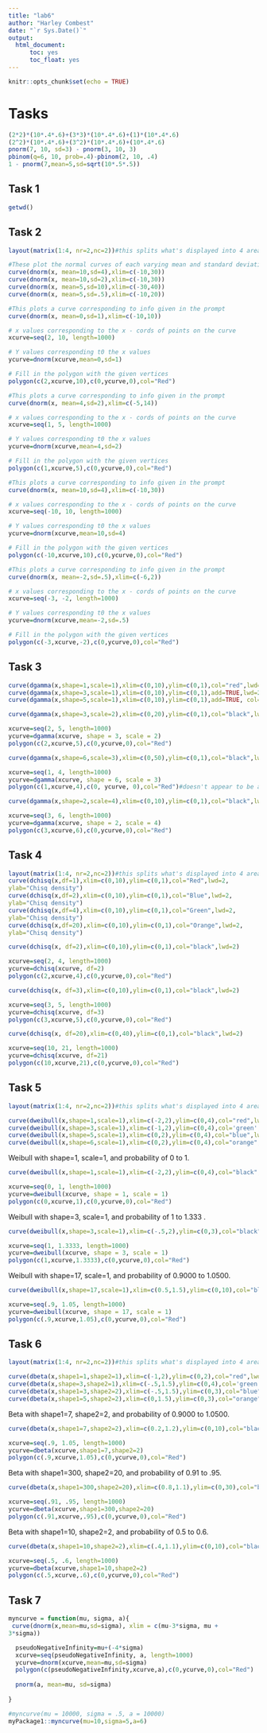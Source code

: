 ---
title: "lab6"
author: "Harley Combest"
date: "`r Sys.Date()`"
output:
  html_document:
      toc: yes
      toc_float: yes
---


```{r setup, include=FALSE}
knitr::opts_chunk$set(echo = TRUE)
```

# Tasks


```{r}
(2*2)*(10*.4*.6)+(3*3)*(10*.4*.6)+(1)*(10*.4*.6)
(2^2)*(10*.4*.6)+(3^2)*(10*.4*.6)+(10*.4*.6)
pnorm(7, 10, sd=3) - pnorm(3, 10, 3)
pbinom(q=6, 10, prob=.4)-pbinom(2, 10, .4)
1 - pnorm(7,mean=5,sd=sqrt(10*.5*.5))
```



## Task 1

```{r}
getwd()
```

## Task 2

```{r}
layout(matrix(1:4, nr=2,nc=2))#this splits what's displayed into 4 areas on a single interface

#These plot the normal curves of each varying mean and standard deviation given.
curve(dnorm(x, mean=10,sd=4),xlim=c(-10,30))
curve(dnorm(x, mean=10,sd=2),xlim=c(-10,30))
curve(dnorm(x, mean=5,sd=10),xlim=c(-30,40))
curve(dnorm(x, mean=5,sd=.5),xlim=c(-10,20))
```

```{r}
#This plots a curve corresponding to info given in the prompt
curve(dnorm(x, mean=0,sd=1),xlim=c(-10,10))

# x values corresponding to the x - cords of points on the curve
xcurve=seq(2, 10, length=1000)

# Y values corresponding t0 the x values
ycurve=dnorm(xcurve,mean=0,sd=1)

# Fill in the polygon with the given vertices
polygon(c(2,xcurve,10),c(0,ycurve,0),col="Red")
```

```{r}
#This plots a curve corresponding to info given in the prompt
curve(dnorm(x, mean=4,sd=2),xlim=c(-5,14))

# x values corresponding to the x - cords of points on the curve
xcurve=seq(1, 5, length=1000)

# Y values corresponding t0 the x values
ycurve=dnorm(xcurve,mean=4,sd=2)

# Fill in the polygon with the given vertices
polygon(c(1,xcurve,5),c(0,ycurve,0),col="Red")
```

```{r}
#This plots a curve corresponding to info given in the prompt
curve(dnorm(x, mean=10,sd=4),xlim=c(-10,30))

# x values corresponding to the x - cords of points on the curve
xcurve=seq(-10, 10, length=1000)

# Y values corresponding t0 the x values
ycurve=dnorm(xcurve,mean=10,sd=4)

# Fill in the polygon with the given vertices
polygon(c(-10,xcurve,10),c(0,ycurve,0),col="Red")
```

```{r}
#This plots a curve corresponding to info given in the prompt
curve(dnorm(x, mean=-2,sd=.5),xlim=c(-6,2))

# x values corresponding to the x - cords of points on the curve
xcurve=seq(-3, -2, length=1000)

# Y values corresponding t0 the x values
ycurve=dnorm(xcurve,mean=-2,sd=.5)

# Fill in the polygon with the given vertices
polygon(c(-3,xcurve,-2),c(0,ycurve,0),col="Red")
```

## Task 3

```{r}
curve(dgamma(x,shape=1,scale=1),xlim=c(0,10),ylim=c(0,1),col="red",lwd=2)
curve(dgamma(x,shape=3,scale=1),xlim=c(0,10),ylim=c(0,1),add=TRUE,lwd=2)
curve(dgamma(x,shape=5,scale=1),xlim=c(0,10),ylim=c(0,1),add=TRUE, col="Blue",lwd=2)
```

```{r}
curve(dgamma(x,shape=3,scale=2),xlim=c(0,20),ylim=c(0,1),col="black",lwd=2)

xcurve=seq(2, 5, length=1000)
ycurve=dgamma(xcurve, shape = 3, scale = 2)
polygon(c(2,xcurve,5),c(0,ycurve,0),col="Red")
```

```{r}
curve(dgamma(x,shape=6,scale=3),xlim=c(0,50),ylim=c(0,1),col="black",lwd=2)

xcurve=seq(1, 4, length=1000)
ycurve=dgamma(xcurve, shape = 6, scale = 3)
polygon(c(1,xcurve,4),c(0, ycurve, 0),col="Red")#doesn't appear to be anything in the given interval
```

```{r}
curve(dgamma(x,shape=2,scale=4),xlim=c(0,10),ylim=c(0,1),col="black",lwd=2)

xcurve=seq(3, 6, length=1000)
ycurve=dgamma(xcurve, shape = 2, scale = 4)
polygon(c(3,xcurve,6),c(0,ycurve,0),col="Red")
```

## Task 4

```{r}
layout(matrix(1:4, nr=2,nc=2))#this splits what's displayed into 4 areas on a single interface
curve(dchisq(x,df=1),xlim=c(0,10),ylim=c(0,1),col="Red",lwd=2,
ylab="Chisq density")
curve(dchisq(x,df=2),xlim=c(0,10),ylim=c(0,1),col="Blue",lwd=2,
ylab="Chisq density")
curve(dchisq(x,df=4),xlim=c(0,10),ylim=c(0,1),col="Green",lwd=2,
ylab="Chisq density")
curve(dchisq(x,df=20),xlim=c(0,10),ylim=c(0,1),col="Orange",lwd=2,
ylab="Chisq density")
```

```{r}
curve(dchisq(x, df=2),xlim=c(0,10),ylim=c(0,1),col="black",lwd=2)

xcurve=seq(2, 4, length=1000)
ycurve=dchisq(xcurve, df=2)
polygon(c(2,xcurve,4),c(0,ycurve,0),col="Red")
```

```{r}
curve(dchisq(x, df=3),xlim=c(0,10),ylim=c(0,1),col="black",lwd=2)

xcurve=seq(3, 5, length=1000)
ycurve=dchisq(xcurve, df=3)
polygon(c(3,xcurve,5),c(0,ycurve,0),col="Red")
```

```{r}
curve(dchisq(x, df=20),xlim=c(0,40),ylim=c(0,1),col="black",lwd=2)

xcurve=seq(10, 21, length=1000)
ycurve=dchisq(xcurve, df=21)
polygon(c(10,xcurve,21),c(0,ycurve,0),col="Red")
```

## Task 5

```{r}
layout(matrix(1:4, nr=2,nc=2))#this splits what's displayed into 4 areas on a single interface

curve(dweibull(x,shape=1,scale=1),xlim=c(-2,2),ylim=c(0,4),col="red",lwd=2)
curve(dweibull(x,shape=3,scale=1),xlim=c(-1,2),ylim=c(0,4),col='green', lwd=2)
curve(dweibull(x,shape=5,scale=1),xlim=c(0,2),ylim=c(0,4),col="blue",lwd=2)
curve(dweibull(x,shape=6,scale=1),xlim=c(0,2),ylim=c(0,4),col="orange",lwd=2)
```

Weibull with shape=1, scale=1, and probability of 0 to 1.
```{r}
curve(dweibull(x,shape=1,scale=1),xlim=c(-2,2),ylim=c(0,4),col="black",lwd=2)

xcurve=seq(0, 1, length=1000)
ycurve=dweibull(xcurve, shape = 1, scale = 1)
polygon(c(0,xcurve,1),c(0,ycurve,0),col="Red")
```

Weibull with shape=3, scale=1, and probability of 1 to 1.333 .
```{r}
curve(dweibull(x,shape=3,scale=1),xlim=c(-.5,2),ylim=c(0,3),col="black",lwd=2)

xcurve=seq(1, 1.3333, length=1000)
ycurve=dweibull(xcurve, shape = 3, scale = 1)
polygon(c(1,xcurve,1.3333),c(0,ycurve,0),col="Red")
```

Weibull with shape=17, scale=1, and probability of 0.9000 to 1.0500.
```{r}
curve(dweibull(x,shape=17,scale=1),xlim=c(0.5,1.5),ylim=c(0,10),col="black",lwd=2)

xcurve=seq(.9, 1.05, length=1000)
ycurve=dweibull(xcurve, shape = 17, scale = 1)
polygon(c(.9,xcurve,1.05),c(0,ycurve,0),col="Red")
```

## Task 6

```{r}
layout(matrix(1:4, nr=2,nc=2))#this splits what's displayed into 4 areas on a single interface

curve(dbeta(x,shape1=1,shape2=1),xlim=c(-1,2),ylim=c(0,2),col="red",lwd=2)
curve(dbeta(x,shape=3,shape2=1),xlim=c(-.5,1.5),ylim=c(0,4),col='green', lwd=2)
curve(dbeta(x,shape1=3,shape2=2),xlim=c(-.5,1.5),ylim=c(0,3),col="blue",lwd=2)
curve(dbeta(x,shape1=5,shape2=2),xlim=c(0,1.5),ylim=c(0,3),col="orange",lwd=2)
```

Beta with shape1=7, shape2=2, and probability of 0.9000 to 1.0500.
```{r}
curve(dbeta(x,shape1=7,shape2=2),xlim=c(0.2,1.2),ylim=c(0,10),col="black",lwd=2)

xcurve=seq(.9, 1.05, length=1000)
ycurve=dbeta(xcurve,shape1=7,shape2=2)
polygon(c(.9,xcurve,1.05),c(0,ycurve,0),col="Red")
```
Beta with shape1=300, shape2=20, and probability of 0.91 to .95.
```{r}
curve(dbeta(x,shape1=300,shape2=20),xlim=c(0.8,1.1),ylim=c(0,30),col="black",lwd=2)

xcurve=seq(.91, .95, length=1000)
ycurve=dbeta(xcurve,shape1=300,shape2=20)
polygon(c(.91,xcurve,.95),c(0,ycurve,0),col="Red")
```
Beta with shape1=10, shape2=2, and probability of 0.5 to 0.6.
```{r}
curve(dbeta(x,shape1=10,shape2=2),xlim=c(.4,1.1),ylim=c(0,10),col="black",lwd=2)

xcurve=seq(.5, .6, length=1000)
ycurve=dbeta(xcurve,shape1=10,shape2=2)
polygon(c(.5,xcurve,.6),c(0,ycurve,0),col="Red")
```

## Task 7

```{r}
myncurve = function(mu, sigma, a){
 curve(dnorm(x,mean=mu,sd=sigma), xlim = c(mu-3*sigma, mu +
3*sigma))

  pseudoNegativeInfinity=mu+(-4*sigma)
  xcurve=seq(pseudoNegativeInfinity, a, length=1000)
  ycurve=dnorm(xcurve,mean=mu,sd=sigma)
  polygon(c(pseudoNegativeInfinity,xcurve,a),c(0,ycurve,0),col="Red")
  
  pnorm(a, mean=mu, sd=sigma)
  
}

#myncurve(mu = 10000, sigma = .5, a = 10000)
myPackage1::myncurve(mu=10,sigma=5,a=6)
```





